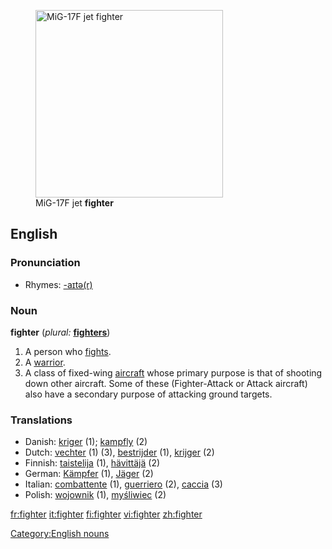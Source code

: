 [[Image:MiG-17F Top View.JPG|thumb|right|300px|MiG-17F jet '''fighter''']]
==English==

===Pronunciation===
*Rhymes: [[Rhymes:English:-aɪtə(r)|-aɪtə(r)]]

===Noun===
'''fighter'''  (''plural:'' '''[[fighters]]''')

# A person who [[fight]]s.
# A [[warrior]].
# A class of fixed-wing [[aircraft]] whose primary purpose is that of shooting down other aircraft.  Some of these (Fighter-Attack or Attack aircraft) also have a secondary purpose of attacking ground targets.

===Translations===
{{rfc-level|Translations at L3+ (AutoFormat would have corrected level of Translations)}}
*Danish: [[kriger]] {{c}} (1); [[kampfly]] {{n}} (2)
*Dutch: [[vechter]] (1) (3), [[bestrijder]] (1), [[krijger]] (2)
*Finnish: [[taistelija]] (1), [[hävittäjä]] (2)
*German: [[Kämpfer]] {{m}} (1), [[Jäger]] {{m}} (2)
*Italian: [[combattente]] {{mf}} (1), [[guerriero]] {{m}} (2), [[caccia]] {{m}} (3)
*Polish: [[wojownik]] {{m}} (1), [[myśliwiec]] {{m}} (2)

[[Category:English nouns]]

[[fr:fighter]]
[[it:fighter]]
[[fi:fighter]]
[[vi:fighter]]
[[zh:fighter]]